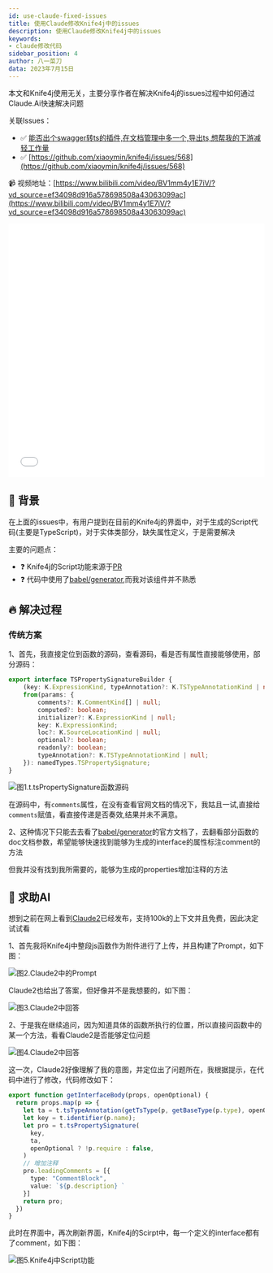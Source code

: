```yaml
---
id: use-claude-fixed-issues
title: 使用Claude修改Knife4j中的issues
description: 使用Claude修改Knife4j中的issues
keywords:
- claude修改代码
sidebar_position: 4
author: 八一菜刀
data: 2023年7月15日
---
```


本文和Knife4j使用无关，主要分享作者在解决Knife4j的issues过程中如何通过Claude.Ai快速解决问题

关联Issues：
- ✅ [能否出个swagger转ts的插件,在文档管理中多一个,导出ts,想帮我的下游减轻工作量](https://gitee.com/xiaoym/knife4j/issues/I6T78E)
- ✅ [https://github.com/xiaoymin/knife4j/issues/568](https://github.com/xiaoymin/knife4j/issues/568)


📹 视频地址：[https://www.bilibili.com/video/BV1mm4y1E7iV/?vd_source=ef34098d916a578698508a43063099ac](https://www.bilibili.com/video/BV1mm4y1E7iV/?vd_source=ef34098d916a578698508a43063099ac)
<iframe src="//player.bilibili.com/player.html?aid=700889944&bvid=BV19h4y1j7y9&cid=1197294840&page=1&high_quality=1&danmaku=0" allowfullscreen="allowfullscreen" width="100%" height="500" scrolling="no" frameborder="0" sandbox="allow-top-navigation allow-same-origin allow-forms allow-scripts"></iframe>


## 🌋 背景

在上面的issues中，有用户提到在目前的Knife4j的界面中，对于生成的Script代码(主要是TypeScript)，对于实体类部分，缺失属性定义，于是需要解决

主要的问题点：

- ❓ Knife4j的Script功能来源于[PR](https://github.com/xiaoymin/knife4j/pull/489)
- ❓ 代码中使用了[babel/generator](https://babel.dev/docs/babel-generator),而我对该组件并不熟悉


## 🔥 解决过程

### 传统方案

1、首先，我直接定位到函数的源码，查看源码，看是否有属性直接能够使用，部分源码：

```typescript
export interface TSPropertySignatureBuilder {
    (key: K.ExpressionKind, typeAnnotation?: K.TSTypeAnnotationKind | null, optional?: boolean): namedTypes.TSPropertySignature;
    from(params: {
        comments?: K.CommentKind[] | null;
        computed?: boolean;
        initializer?: K.ExpressionKind | null;
        key: K.ExpressionKind;
        loc?: K.SourceLocationKind | null;
        optional?: boolean;
        readonly?: boolean;
        typeAnnotation?: K.TSTypeAnnotationKind | null;
    }): namedTypes.TSPropertySignature;
}

```

![图1.t.tsPropertySignature函数源码](/images/blog/use-claude-fixed-issues/source-property.jpg)


在源码中，有`comments`属性，在没有查看官网文档的情况下，我姑且一试,直接给`comments`赋值，看直接传递是否奏效,结果并未不满意。



2、这种情况下只能去去看了[babel/generator](https://babel.dev/docs/babel-generator)的官方文档了，去翻看部分函数的doc文档参数，希望能够快速找到能够为生成的interface的属性标注comment的方法


但我并没有找到我所需要的，能够为生成的properties增加注释的方法


## 💯 求助AI

想到之前在网上看到[Claude2](https://claude.ai/)已经发布，支持100k的上下文并且免费，因此决定试试看

1、首先我将Knife4j中整段js函数作为附件进行了上传，并且构建了Prompt，如下图：

![图2.Claude2中的Prompt](/images/blog/use-claude-fixed-issues/js-fun.jpg)

Claude2也给出了答案，但好像并不是我想要的，如下图：

![图3.Claude2中回答](/images/blog/use-claude-fixed-issues/Claude-a1.png)


2、于是我在继续追问，因为知道具体的函数所执行的位置，所以直接问函数中的某一个方法，看看Claude2是否能够定位问题

![图4.Claude2中回答](/images/blog/use-claude-fixed-issues/Claude-a2.png)

这一次，Claude2好像理解了我的意图，并定位出了问题所在，我根据提示，在代码中进行了修改，代码修改如下：

```typescript
export function getInterfaceBody(props, openOptional) {
  return props.map(p => {
    let ta = t.tsTypeAnnotation(getTsType(p, getBaseType(p.type), openOptional), p.description);
    let key = t.identifier(p.name);
    let pro = t.tsPropertySignature(
      key,
      ta,
      openOptional ? !p.require : false,
    )
    // 增加注释
    pro.leadingComments = [{
      type: "CommentBlock",
      value: `${p.description} `
    }]
    return pro;
  })
}

```


此时在界面中，再次刷新界面，Knife4j的Scirpt中，每一个定义的interface都有了comment，如下图：

![图5.Knife4j中Script功能](/images/blog/use-claude-fixed-issues/show.jpg)